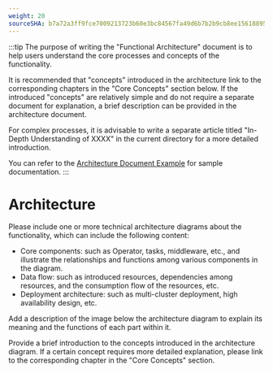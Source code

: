 ```yaml
---
weight: 20
sourceSHA: b7a72a3ff9fce7009213723b60e3bc84567fa49d6b7b2b9cb8ee156188954089
---
```


:::tip
The purpose of writing the "Functional Architecture" document is to help users understand the core processes and concepts of the functionality.

It is recommended that "concepts" introduced in the architecture link to the corresponding chapters in the "Core Concepts" section below. If the introduced "concepts" are relatively simple and do not require a separate document for explanation, a brief description can be provided in the architecture document.

For complex processes, it is advisable to write a separate article titled "In-Depth Understanding of XXXX" in the current directory for a more detailed introduction.

You can refer to the [Architecture Document Example](https://product-doc-guide.alauda.cn/template/arch/module_arch_example.html) for sample documentation.
:::

# Architecture

Please include one or more technical architecture diagrams about the functionality, which can include the following content:

- Core components: such as Operator, tasks, middleware, etc., and illustrate the relationships and functions among various components in the diagram.
- Data flow: such as introduced resources, dependencies among resources, and the consumption flow of the resources, etc.
- Deployment architecture: such as multi-cluster deployment, high availability design, etc.

Add a description of the image below the architecture diagram to explain its meaning and the functions of each part within it.

Provide a brief introduction to the concepts introduced in the architecture diagram. If a certain concept requires more detailed explanation, please link to the corresponding chapter in the "Core Concepts" section.
